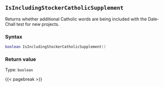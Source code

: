 ## `IsIncludingStockerCatholicSupplement`

Returns whether additional Catholic words are being included with the Dale-Chall test for new projects.

### Syntax {-}

``` .lua
boolean IsIncludingStockerCatholicSupplement()
```


### Return value {-}

Type: `boolean`


{{< pagebreak >}}
